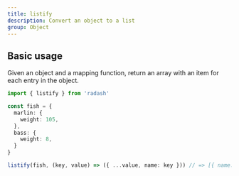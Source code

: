 ```yaml
---
title: listify
description: Convert an object to a list
group: Object
---
```





## Basic usage

Given an object and a mapping function, return an array with an item for each entry in the object.

```ts
import { listify } from 'radash'

const fish = {
  marlin: {
    weight: 105,
  },
  bass: {
    weight: 8,
  }
}

listify(fish, (key, value) => ({ ...value, name: key })) // => [{ name: 'marlin', weight: 105 }, { name: 'bass', weight: 8 }]
```







